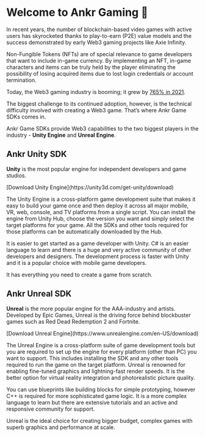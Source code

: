 
# Welcome to Ankr Gaming 👋

In recent years, the number of blockchain-based video games with active users has skyrocketed thanks to play-to-earn (P2E) value models and the success demonstrated by early Web3 gaming projects like Axie Infinity.

Non-Fungible Tokens (NFTs) are of special relevance to game developers that want to include in-game currency. By implementing an NFT, in-game characters and items can be truly held by the player eliminating the possibility of losing acquired items due to lost login credentials or account termination.

Today, the Web3 gaming industry is booming; it grew by [765% in 2021](https://www.forbes.com/sites/lawrencewintermeyer/2022/01/25/does-blockchain-herald-the-dawn-of-a-new-era-for-gaming/?sh=10d21ecf6827).

The biggest challenge to its continued adoption, however, is the technical difficulty involved with creating a Web3 game. That’s where Ankr Game SDKs comes in.

Ankr Game SDKs provide Web3 capabilities to the two biggest players in the industry - **Unity Engine** and **Unreal Engine**.

## Ankr Unity SDK

**Unity** is the most popular engine for independent developers and game studios.

<Callout emoji="👾">
  [Download Unity Engine](https://unity3d.com/get-unity/download)
</Callout>

The Unity Engine is a cross-platform game development suite that makes it easy to build your game once and then deploy it across all major mobile, VR, web, console, and TV platforms from a single script. You can install the engine from Unity Hub, choose the version you want and simply select the target platforms for your game. All the SDKs and other tools required for those platforms can be automatically downloaded by the Hub.

It is easier to get started as a game developer with Unity. C# is an easier language to learn and
there is a huge and very active community of other developers and designers. The development process is faster with Unity and it is a popular choice with mobile game developers.

It has everything you need to create a game from scratch.

## Ankr Unreal SDK

**Unreal** is the more popular engine for the AAA-industry and artists. Developed by Epic Games, Unreal is the driving force behind blockbuster games such as Red Dead Redemption 2 and Fortnite.

<Callout emoji="👾">
[Download Unreal Engine](https://www.unrealengine.com/en-US/download)
</Callout>

The Unreal Engine is a cross-platform suite of game development tools but you are required to set up the engine for every platform (other than PC) you want to support. This includes installing the SDK and any other tools required to run the game on the target platform. Unreal is renowned for enabling fine-tuned graphics and lightning-fast render speeds. It is the better option for virtual reality integration and photorealistic picture quality.

You can use blueprints like building blocks for simple prototyping, however C++ is required for more sophisticated game logic. It is a more complex language to learn but there are extensive tutorials and an active and responsive community for support.

Unreal is the ideal choice for creating bigger budget, complex games with superb graphics and performance at scale.